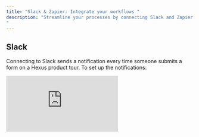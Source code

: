 ```yaml
---
title: "Slack & Zapier: Integrate your workflows "
description: "Streamline your processes by connecting Slack and Zapier to automate workflows directly within Hexus.
"
---
```


## Slack

Connecting to Slack sends a notification every time someone submits a form on a Hexus product tour. To set up the notifications:

<div style={{ position:"relative",width:"100%",paddingTop:"56.25%" }}>
<iframe src="https://app.usehexus.com/embed/7583e10f-1fc5-4e22-b46f-38e3192661d9" title="Hexus Slack Integration" frameborder="0" allow="accelerometer; autoplay; clipboard-write; encrypted-media; gyroscope; picture-in-picture" allowfullscreen style={{ position:"absolute",top:0,left:0,width:"100%",height:"100%" }} />

</div>

a. Workflows

Contact us at [team@hexus.ai](mailto:team@hexus.ai) to enable any other notifications.  e.g:

1. Notify when your team member creates a new flow
2. Get a daily summary of the most popular flows

## Zapier

Hexus directly integrates with Zapier, allowing leads captured from your demo to be sent to any third-party app.

### a. How to integrate

1. Click on "Integrations" in the left-hand menu of your Hexus account.
2. Choose the Zapier integration and click on the "Connect" button.
3. You will be provided with an API key, which is only displayed once. Make sure to copy this key, as you will need it to connect the Hexus app within Zapier.
4. In your Zapier account, create a new Zap and select Hexus as the trigger app. When prompted, paste the API key you copied from Hexus to establish the connection.

<div style={{ position:"relative",width:"100%",paddingTop:"53.5%" }}>
<iframe src="https://app.usehexus.com/embed/965ca096-9bf4-4353-b705-dd0f1c2722ca" title="Hexus Zapier Integration" frameborder="0" allow="accelerometer; autoplay; clipboard-write; encrypted-media; gyroscope; picture-in-picture" allowfullscreen style={{ position:"absolute",top:0,left:0,width:"100%",height:"100%" }} />

</div>

### b. Additional Workflows

- Notify your team members when a new flow is created
- Receive a daily summary of the most popular flows
- Pass additional data from Hexus to Zapier

If you would like to enable any of these optional workflows or have any further questions, please contact our support team for assistance.

### c. Sample response

| Form Details Email                    | Form Details Description | Hexus URL                                     | Email                                 | Creation Timestamp       |
| :------------------------------------ | :----------------------- | :-------------------------------------------- | :------------------------------------ | :----------------------- |
| [test@test.com](mailto:test@test.com) | John Doe                 | https://app.usehexus.com/flow/rich-hexus-tour | [test@test.com](mailto:test@test.com) | 2024-03-17T23:40:17.664Z |